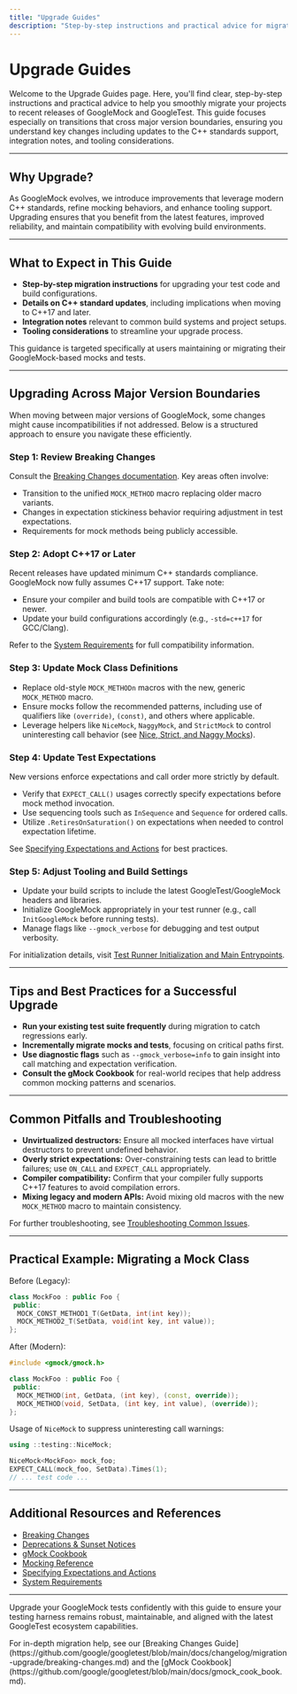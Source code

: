 ```yaml
---
title: "Upgrade Guides"
description: "Step-by-step instructions and practical advice for migrating to recent releases, especially across major version boundaries. Covers C++ standard updates, integration notes, and tooling considerations."
---
```


# Upgrade Guides

Welcome to the Upgrade Guides page. Here, you'll find clear, step-by-step instructions and practical advice to help you smoothly migrate your projects to recent releases of GoogleMock and GoogleTest. This guide focuses especially on transitions that cross major version boundaries, ensuring you understand key changes including updates to the C++ standards support, integration notes, and tooling considerations.

---

## Why Upgrade?

As GoogleMock evolves, we introduce improvements that leverage modern C++ standards, refine mocking behaviors, and enhance tooling support. Upgrading ensures that you benefit from the latest features, improved reliability, and maintain compatibility with evolving build environments.

---

## What to Expect in This Guide

- **Step-by-step migration instructions** for upgrading your test code and build configurations.
- **Details on C++ standard updates**, including implications when moving to C++17 and later.
- **Integration notes** relevant to common build systems and project setups.
- **Tooling considerations** to streamline your upgrade process.

This guidance is targeted specifically at users maintaining or migrating their GoogleMock-based mocks and tests.

---

## Upgrading Across Major Version Boundaries

When moving between major versions of GoogleMock, some changes might cause incompatibilities if not addressed. Below is a structured approach to ensure you navigate these efficiently.

### Step 1: Review Breaking Changes

Consult the [Breaking Changes documentation](https://github.com/google/googletest/blob/main/docs/changelog/migration-upgrade/breaking-changes.md). Key areas often involve:

- Transition to the unified `MOCK_METHOD` macro replacing older macro variants.
- Changes in expectation stickiness behavior requiring adjustment in test expectations.
- Requirements for mock methods being publicly accessible.

### Step 2: Adopt C++17 or Later

Recent releases have updated minimum C++ standards compliance. GoogleMock now fully assumes C++17 support. Take note:

- Ensure your compiler and build tools are compatible with C++17 or newer.
- Update your build configurations accordingly (e.g., `-std=c++17` for GCC/Clang).

Refer to the [System Requirements](https://github.com/google/googletest/blob/main/docs/getting-started/requirements-installation/system-requirements.md) for full compatibility information.

### Step 3: Update Mock Class Definitions

- Replace old-style `MOCK_METHODn` macros with the new, generic `MOCK_METHOD` macro.
- Ensure mocks follow the recommended patterns, including use of qualifiers like `(override)`, `(const)`, and others where applicable.
- Leverage helpers like `NiceMock`, `NaggyMock`, and `StrictMock` to control uninteresting call behavior (see [Nice, Strict, and Naggy Mocks](https://github.com/google/googletest/blob/main/docs/api-reference/mocking-apis/nice-strict-mocks.md)).

### Step 4: Update Test Expectations

New versions enforce expectations and call order more strictly by default.

- Verify that `EXPECT_CALL()` usages correctly specify expectations before mock method invocation.
- Use sequencing tools such as `InSequence` and `Sequence` for ordered calls.
- Utilize `.RetiresOnSaturation()` on expectations when needed to control expectation lifetime.

See [Specifying Expectations and Actions](https://github.com/google/googletest/blob/main/docs/guides/mocking-and-behavior-verification/specifying-expectations-and-actions.md) for best practices.

### Step 5: Adjust Tooling and Build Settings

- Update your build scripts to include the latest GoogleTest/GoogleMock headers and libraries.
- Initialize GoogleMock appropriately in your test runner (e.g., call `InitGoogleMock` before running tests).
- Manage flags like `--gmock_verbose` for debugging and test output verbosity.

For initialization details, visit [Test Runner Initialization and Main Entrypoints](https://github.com/google/googletest/blob/main/docs/api-reference/infrastructure-and-internals/test-runner-entrypoint.md).

---

## Tips and Best Practices for a Successful Upgrade

- **Run your existing test suite frequently** during migration to catch regressions early.
- **Incrementally migrate mocks and tests**, focusing on critical paths first.
- **Use diagnostic flags** such as `--gmock_verbose=info` to gain insight into call matching and expectation verification.
- **Consult the gMock Cookbook** for real-world recipes that help address common mocking patterns and scenarios.

---

## Common Pitfalls and Troubleshooting

- **Unvirtualized destructors:** Ensure all mocked interfaces have virtual destructors to prevent undefined behavior.
- **Overly strict expectations:** Over-constraining tests can lead to brittle failures; use `ON_CALL` and `EXPECT_CALL` appropriately.
- **Compiler compatibility:** Confirm that your compiler fully supports C++17 features to avoid compilation errors.
- **Mixing legacy and modern APIs:** Avoid mixing old macros with the new `MOCK_METHOD` macro to maintain consistency.

For further troubleshooting, see [Troubleshooting Common Issues](https://github.com/google/googletest/blob/main/docs/getting-started/validation-troubleshooting/common-issues.md).

---

## Practical Example: Migrating a Mock Class

Before (Legacy):

```cpp
class MockFoo : public Foo {
 public:
  MOCK_CONST_METHOD1_T(GetData, int(int key));
  MOCK_METHOD2_T(SetData, void(int key, int value));
};
```

After (Modern):

```cpp
#include <gmock/gmock.h>

class MockFoo : public Foo {
 public:
  MOCK_METHOD(int, GetData, (int key), (const, override));
  MOCK_METHOD(void, SetData, (int key, int value), (override));
};
```

Usage of `NiceMock` to suppress uninteresting call warnings:

```cpp
using ::testing::NiceMock;

NiceMock<MockFoo> mock_foo;
EXPECT_CALL(mock_foo, SetData).Times(1);
// ... test code ...
```

---

## Additional Resources and References

- [Breaking Changes](https://github.com/google/googletest/blob/main/docs/changelog/migration-upgrade/breaking-changes.md)
- [Deprecations & Sunset Notices](https://github.com/google/googletest/blob/main/docs/changelog/migration-upgrade/deprecations.md)
- [gMock Cookbook](https://github.com/google/googletest/blob/main/docs/gmock_cook_book.md)
- [Mocking Reference](https://github.com/google/googletest/blob/main/docs/api-reference/mocking-apis/defining-mocks.md)
- [Specifying Expectations and Actions](https://github.com/google/googletest/blob/main/docs/guides/mocking-and-behavior-verification/specifying-expectations-and-actions.md)
- [System Requirements](https://github.com/google/googletest/blob/main/docs/getting-started/requirements-installation/system-requirements.md)

---

Upgrade your GoogleMock tests confidently with this guide to ensure your testing harness remains robust, maintainable, and aligned with the latest GoogleTest ecosystem capabilities.


<Call>
For in-depth migration help, see our [Breaking Changes Guide](https://github.com/google/googletest/blob/main/docs/changelog/migration-upgrade/breaking-changes.md) and the [gMock Cookbook](https://github.com/google/googletest/blob/main/docs/gmock_cook_book.md).
</Call>
